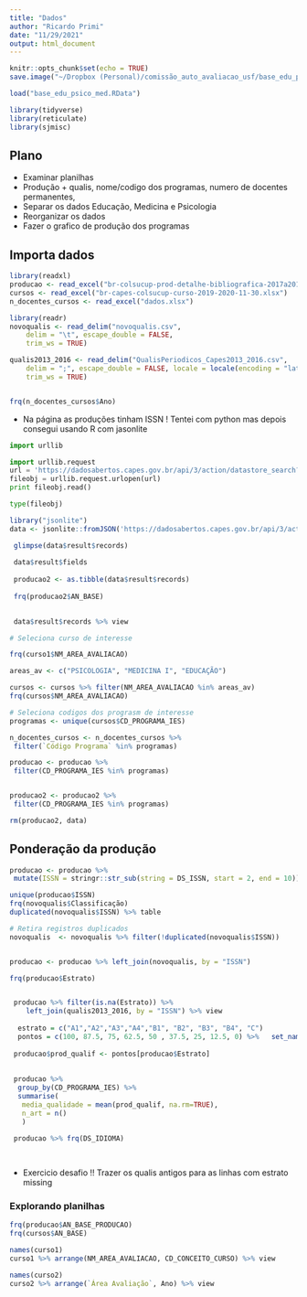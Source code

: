 ```yaml
---
title: "Dados"
author: "Ricardo Primi"
date: "11/29/2021"
output: html_document
---
```


```r
knitr::opts_chunk$set(echo = TRUE)
save.image("~/Dropbox (Personal)/comissão_auto_avaliacao_usf/base_edu_psico_med.RData")


```


```r
load("base_edu_psico_med.RData")
```


```r
library(tidyverse)
library(reticulate)
library(sjmisc)


```


## Plano

* Examinar planilhas
* Produção +  qualis, nome/codigo dos programas, numero de docentes permanentes,
* Separar os dados Educação, Medicina e Psicologia
* Reorganizar os dados
* Fazer o grafico de produção dos programas 

## Importa dados

```r
library(readxl)
producao <- read_excel("br-colsucup-prod-detalhe-bibliografica-2017a2018-2019-07-05-artpe.xlsx")
cursos <- read_excel("br-capes-colsucup-curso-2019-2020-11-30.xlsx")
n_docentes_cursos <- read_excel("dados.xlsx")

library(readr)
novoqualis <- read_delim("novoqualis.csv", 
    delim = "\t", escape_double = FALSE, 
    trim_ws = TRUE)

qualis2013_2016 <- read_delim("QualisPeriodicos_Capes2013_2016.csv", 
    delim = ";", escape_double = FALSE, locale = locale(encoding = "latin1"), 
    trim_ws = TRUE)


frq(n_docentes_cursos$Ano)

```


* Na página as produções tinham ISSN ! Tentei com python mas depois consegui usando R com jasonlite

```python
import urllib

import urllib.request
url = 'https://dadosabertos.capes.gov.br/api/3/action/datastore_search?resource_id=740ebfc7-b4bf-4430-9c8a-3f4ac64fb029&limit=5&q=title:jones'  
fileobj = urllib.request.urlopen(url)
print fileobj.read()

type(fileobj)
```

```r
library("jsonlite")
data <- jsonlite::fromJSON('https://dadosabertos.capes.gov.br/api/3/action/datastore_search?resource_id=740ebfc7-b4bf-4430-9c8a-3f4ac64fb029&limit=494802' )

 glimpse(data$result$records) 
 
 data$result$fields
 
 producao2 <- as.tibble(data$result$records)
 
 frq(producao2$AN_BASE)

 
 data$result$records %>% view
```



```r


# Seleciona curso de interesse

frq(curso1$NM_AREA_AVALIACAO)

areas_av <- c("PSICOLOGIA", "MEDICINA I", "EDUCAÇÃO")

cursos <- cursos %>% filter(NM_AREA_AVALIACAO %in% areas_av)
frq(cursos$NM_AREA_AVALIACAO)

# Seleciona codigos dos prograsm de interesse 
programas <- unique(cursos$CD_PROGRAMA_IES)

n_docentes_cursos <- n_docentes_cursos %>% 
 filter(`Código Programa` %in% programas)

producao <- producao %>% 
 filter(CD_PROGRAMA_IES %in% programas)


producao2 <- producao2 %>% 
 filter(CD_PROGRAMA_IES %in% programas)

rm(producao2, data)
```

## Ponderação da produção

```r

producao <- producao %>% 
 mutate(ISSN = stringr::str_sub(string = DS_ISSN, start = 2, end = 10))

unique(producao$ISSN)
frq(novoqualis$Classificação)
duplicated(novoqualis$ISSN) %>% table

# Retira registros duplicados
novoqualis  <- novoqualis %>% filter(!duplicated(novoqualis$ISSN))


producao <- producao %>% left_join(novoqualis, by = "ISSN")

frq(producao$Estrato)


 producao %>% filter(is.na(Estrato)) %>% 
    left_join(qualis2013_2016, by = "ISSN") %>% view
  
  estrato = c("A1","A2","A3","A4","B1", "B2", "B3", "B4", "C")
  pontos = c(100, 87.5, 75, 62.5, 50 , 37.5, 25, 12.5, 0) %>%   set_names(estrato)  
  
 producao$prod_qualif <- pontos[producao$Estrato]
 
 
 producao %>% 
  group_by(CD_PROGRAMA_IES) %>%
  summarise(
   media_qualidade = mean(prod_qualif, na.rm=TRUE),
   n_art = n()
   )
 
 producao %>% frq(DS_IDIOMA)

 
```

* Exercicio desafio !! Trazer os qualis antigos para as linhas com estrato missing


### Explorando planilhas
```r

frq(producao$AN_BASE_PRODUCAO)
frq(cursos$AN_BASE)

names(curso1)
curso1 %>% arrange(NM_AREA_AVALIACAO, CD_CONCEITO_CURSO) %>% view

names(curso2)
curso2 %>% arrange(`Área Avaliação`, Ano) %>% view
```

